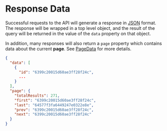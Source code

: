# Response Data

Successful requests to the API will generate a response in [JSON](https://developer.mozilla.org/en-US/docs/Web/JavaScript/Reference/Global_Objects/JSON) format. The response will be wrapped in a top level object, and the result of the query will be returned in the value of the `data` property on that object.

In addition, many responses will also return a `page` property which contains data about the current **page**. See [PageData](/common/pageData) for more details.

```json filename="Example Response"
{
  "data": [
    {
      "id": "6399c20015d60ae3ff28f24c",
      ...
    }
  ],
  "page": {
    "totalResults": 271,
    "first": "6399c20015d60ae3ff28f24c",
    "last": "64577f3fa6449247e0322e8e",
    "prev": "6399c20015d60ae3ff28f24c",
    "next": "6399c20015d60ae3ff28f24c"
  }
}
```